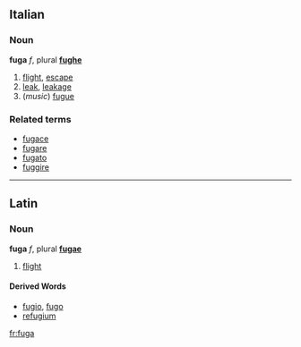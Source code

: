 ==Italian==
===Noun===
'''fuga''' ''f'', plural '''[[fughe]]'''

# [[flight]], [[escape]]
# [[leak]], [[leakage]]
# (''music'') [[fugue]]

===Related terms===
*[[fugace]]
*[[fugare]]
*[[fugato]]
*[[fuggire]]

----
==Latin==
===Noun===
'''fuga''' ''f'', plural '''[[fugae]]'''

# [[flight]]

====Derived Words====
*[[fugio]], [[fugo]]
*[[refugium]]

[[fr:fuga]]